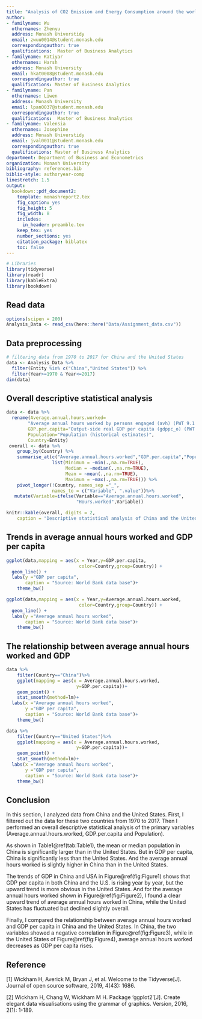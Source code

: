 ```yaml
---
title: "Analysis of CO2 Emission and Energy Consumption around the world"
author:
- familyname: Wu
  othernames: Zhenyu
  address: Monash Universtidy
  email: zwuu0014@student.monash.edu
  correspondingauthor: true
  qualifications:  Master of Business Analytics
- familyname: Katiyar
  othernames: Harsh
  address: Monash University
  email: hkat0008@student.monash.edu
  correspondingauthor: true
  qualifications: Master of Business Analytics
- familyname: Pan
  othernames: Liwen
  address: Monash University
  email: lpan0037@student.monash.edu
  correspondingauthor: true
  qualifications:  Master of Business Analytics
- familyname: Valensia
  othernames: Josephine
  address: Monash Universtidy
  email: jval0011@student.monash.edu
  correspondingauthor: true
  qualifications: Master of Business Analytics
department: Department of Business and Econometrics
organization: Monash University
bibliography: references.bib
biblio-style: authoryear-comp
linestretch: 1.5
output:
  bookdown::pdf_document2:
    template: monashreport2.tex
    fig_caption: yes
    fig_height: 5
    fig_width: 8
    includes:
      in_header: preamble.tex
    keep_tex: yes
    number_sections: yes
    citation_package: biblatex
    toc: false
---
```


```r
# Libraries
library(tidyverse)
library(readr)
library(kableExtra)
library(bookdown)

```

\section*{Country China and USA}

## Read data

```r
options(scipen = 200)
Analysis_Data <- read_csv(here::here("Data/Assignment_data.csv"))
```

## Data preprocessing

```r
# filtering data from 1970 to 2017 for China and the United States
data <- Analysis_Data %>%
  filter(Entity %in% c("China","United States")) %>%
  filter(Year>=1970 & Year<=2017)
dim(data)
```

## Overall descriptive statistical analysis
 
```r
data <- data %>%
  rename(Average.annual.hours.worked=
        "Average annual hours worked by persons engaged (avh) (PWT 9.1 (2019))",
        GDP.per.capita="Output-side real GDP per capita (gdppc_o) (PWT 9.1 (2019))",
        Population="Population (historical estimates)",
        Country=Entity) 
 overall <- data %>%
    group_by(Country) %>%
    summarise_at(c("Average.annual.hours.worked","GDP.per.capita","Population"),
                 list(Minimum = ~min(.,na.rm=TRUE), 
                      Median = ~median(.,na.rm=TRUE), 
                      Mean = ~mean(.,na.rm=TRUE),
                      Maximum = ~max(.,na.rm=TRUE))) %>%
    pivot_longer(!Country, names_sep ="_",
                 names_to = c("Variable", ".value"))%>%
   mutate(Variable=ifelse(Variable=="Average.annual.hours.worked",
                          "Hours.worked",Variable))
```

```r
knitr::kable(overall, digits = 2,
    caption = "Descriptive statistical analysis of China and the United States")
```

## Trends in average annual hours worked and GDP per capita

```r
ggplot(data,mapping = aes(x = Year,y=GDP.per.capita,
                           color=Country,group=Country)) +
  geom_line() +
  labs(y ="GDP per capita", 
       caption = "Source: World Bank data base")+
    theme_bw()
```

```r
ggplot(data,mapping = aes(x = Year,y=Average.annual.hours.worked,
                           color=Country,group=Country)) +
  geom_line() +
  labs(y ="Average annual hours worked", 
       caption = "Source: World Bank data base")+
    theme_bw()
```

## The relationship between average annual hours worked and GDP

```r
data %>%
    filter(Country=="China")%>%
    ggplot(mapping = aes(x = Average.annual.hours.worked,
                          y=GDP.per.capita))+
    geom_point() + 
    stat_smooth(method=lm)+
  labs(x ="Average annual hours worked", 
       y ="GDP per capita", 
       caption = "Source: World Bank data base")+
    theme_bw()
```

```r
data %>%
    filter(Country=="United States")%>%
    ggplot(mapping = aes(x = Average.annual.hours.worked,
                          y=GDP.per.capita))+
    geom_point() + 
    stat_smooth(method=lm)+
  labs(x ="Average annual hours worked", 
       y ="GDP per capita", 
       caption = "Source: World Bank data base")+
    theme_bw()
```

## Conclusion

In this section, I analyzed data from China and the United States. First, I filtered out the data for these two countries from 1970 to 2017. Then I performed an overall descriptive statistical analysis of the primary variables (Average.annual.hours.worked, GDP.per.capita and Population).

As shown in Table1\@ref(tab:Table1), the mean or median population in China is significantly larger than in the United States. But in GDP per capita, China is significantly less than the United States. And the average annual hours worked is slightly higher in China than in the United States.

The trends of GDP in China and USA in Figure\@ref(fig:Figure1) shows that GDP per capita in both China and the U.S. is rising year by year, but the upward trend is more obvious in the United States. And for the average annual hours worked shown in Figure\@ref(fig:Figure2), I found a clear upward trend of average annual hours worked in China, while the United States has fluctuated but declined slightly overall.

Finally, I compared the relationship between average annual hours worked and GDP per capita in China and the United States. In China, the two variables showed a negative correlation in Figure\@ref(fig:Figure3), while in the United States of Figure\@ref(fig:Figure4), average annual hours worked decreases as GDP per capita rises.

## Reference

[1] Wickham H, Averick M, Bryan J, et al. Welcome to the Tidyverse[J]. Journal of open source software, 2019, 4(43): 1686.

[2] Wickham H, Chang W, Wickham M H. Package ‘ggplot2’[J]. Create elegant data visualisations using the grammar of graphics. Version, 2016, 2(1): 1-189.